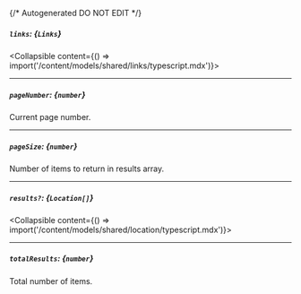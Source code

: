 {/* Autogenerated DO NOT EDIT  */}

##### `links`: *{`Links`}*
<Collapsible content={() => import('/content/models/shared/links/typescript.mdx')}>
</Collapsible>

---
##### `pageNumber`: *{`number`}*
Current page number.

---
##### `pageSize`: *{`number`}*
Number of items to return in results array.

---
##### `results?`: *{`Location[]`}*
<Collapsible content={() => import('/content/models/shared/location/typescript.mdx')}>
</Collapsible>

---
##### `totalResults`: *{`number`}*
Total number of items.

